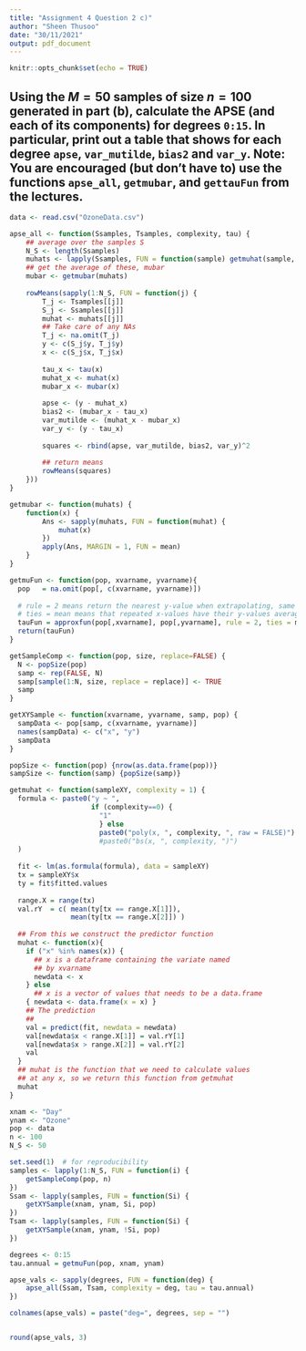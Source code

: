 ```yaml
---
title: "Assignment 4 Question 2 c)"
author: "Sheen Thusoo"
date: "30/11/2021"
output: pdf_document
---
```


```r
knitr::opts_chunk$set(echo = TRUE)
```

## Using the $M=50$ samples of size $n=100$ generated in part (b), calculate the APSE (and each of its components) for degrees `0:15`. In particular, print out a table that shows for each degree `apse`, `var_mutilde`, `bias2` and `var_y`. **Note:** You are encouraged (but don't have to) use the functions `apse_all`, `getmubar`, and `gettauFun` from the lectures.

``` r
data <- read.csv("OzoneData.csv")
```

```r
apse_all <- function(Ssamples, Tsamples, complexity, tau) {
    ## average over the samples S
    N_S <- length(Ssamples)
    muhats <- lapply(Ssamples, FUN = function(sample) getmuhat(sample, complexity))
    ## get the average of these, mubar
    mubar <- getmubar(muhats)
    
    rowMeans(sapply(1:N_S, FUN = function(j) {
        T_j <- Tsamples[[j]]
        S_j <- Ssamples[[j]]
        muhat <- muhats[[j]]
        ## Take care of any NAs
        T_j <- na.omit(T_j)
        y <- c(S_j$y, T_j$y)
        x <- c(S_j$x, T_j$x)
        
        tau_x <- tau(x)
        muhat_x <- muhat(x)
        mubar_x <- mubar(x)
        
        apse <- (y - muhat_x)
        bias2 <- (mubar_x - tau_x)
        var_mutilde <- (muhat_x - mubar_x)
        var_y <- (y - tau_x)
        
        squares <- rbind(apse, var_mutilde, bias2, var_y)^2
        
        ## return means
        rowMeans(squares)
    }))
}

getmubar <- function(muhats) {
    function(x) {
        Ans <- sapply(muhats, FUN = function(muhat) {
            muhat(x)
        })
        apply(Ans, MARGIN = 1, FUN = mean)
    }
}

getmuFun <- function(pop, xvarname, yvarname){
  pop   = na.omit(pop[, c(xvarname, yvarname)])
  
  # rule = 2 means return the nearest y-value when extrapolating, same as above.
  # ties = mean means that repeated x-values have their y-values averaged, as above.
  tauFun = approxfun(pop[,xvarname], pop[,yvarname], rule = 2, ties = mean)
  return(tauFun)
}

getSampleComp <- function(pop, size, replace=FALSE) {
  N <- popSize(pop)
  samp <- rep(FALSE, N)
  samp[sample(1:N, size, replace = replace)] <- TRUE
  samp
}

getXYSample <- function(xvarname, yvarname, samp, pop) {
  sampData <- pop[samp, c(xvarname, yvarname)]
  names(sampData) <- c("x", "y")
  sampData
}

popSize <- function(pop) {nrow(as.data.frame(pop))}
sampSize <- function(samp) {popSize(samp)}
```

```r
getmuhat <- function(sampleXY, complexity = 1) {
  formula <- paste0("y ~ ",
                    if (complexity==0) {
                      "1"
                      } else 
                      paste0("poly(x, ", complexity, ", raw = FALSE)") 
                      #paste0("bs(x, ", complexity, ")") 
  )
  
  fit <- lm(as.formula(formula), data = sampleXY)
  tx = sampleXY$x
  ty = fit$fitted.values
  
  range.X = range(tx)
  val.rY  = c( mean(ty[tx == range.X[1]]), 
               mean(ty[tx == range.X[2]]) )
  
  ## From this we construct the predictor function
  muhat <- function(x){
    if ("x" %in% names(x)) {
      ## x is a dataframe containing the variate named
      ## by xvarname
      newdata <- x
    } else 
      ## x is a vector of values that needs to be a data.frame
    { newdata <- data.frame(x = x) }
    ## The prediction
    ## 
    val = predict(fit, newdata = newdata)
    val[newdata$x < range.X[1]] = val.rY[1]
    val[newdata$x > range.X[2]] = val.rY[2]
    val
  }
  ## muhat is the function that we need to calculate values 
  ## at any x, so we return this function from getmuhat
  muhat
}
```

``` r
xnam <- "Day"
ynam <- "Ozone"
pop <- data
n <- 100
N_S <- 50

set.seed(1)  # for reproducibility
samples <- lapply(1:N_S, FUN = function(i) {
    getSampleComp(pop, n)
})
Ssam <- lapply(samples, FUN = function(Si) {
    getXYSample(xnam, ynam, Si, pop)
})
Tsam <- lapply(samples, FUN = function(Si) {
    getXYSample(xnam, ynam, !Si, pop)
})
```

```r
degrees <- 0:15
tau.annual = getmuFun(pop, xnam, ynam)

apse_vals <- sapply(degrees, FUN = function(deg) {
    apse_all(Ssam, Tsam, complexity = deg, tau = tau.annual)
})

colnames(apse_vals) = paste("deg=", degrees, sep = "")


round(apse_vals, 3)
```

